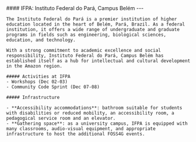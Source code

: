 

<div className={`grid grid-cols-1 my-4 gap-4 ${!props.isEmbed && "sm:grid-cols-12"}`}>
  <div className={!props.isEmbed && "sm:col-span-5"}>
    <div className="max-h-96">
    <Carousel
        images={[
          {
            image: Ifpa2,
          },
          {
            image: Ifpa1,
          },
          {
            image: Ifpa3,
          },
        ]}
      />
    </div>

  </div>
  <div className={!props.isEmbed && "sm:col-span-7"}>
    #### IFPA: Instituto Federal do Pará, Campus Belém
    ---

    The Instituto Federal do Pará is a premier institution of higher education located in the heart of Belém, Pará, Brazil. As a federal institution, it offers a wide range of undergraduate and graduate programs in fields such as engineering, biological sciences, education, and technology.

    With a strong commitment to academic excellence and social responsibility, Instituto Federal do Pará, Campus Belém has established itself as a hub for intellectual and cultural development in the Amazon region.

    ##### Activities at IFPA
    - Workshops (Dec 02-03)
    - Community Code Sprint (Dec 07-08)

    ##### Infrastructure

    - **Accessibility accommodations**: bathroom suitable for students with disabilities or reduced mobility, an accessibility room, a pedagogical service room and an elevator.
    - **Gathering space**: as a university campus, IFPA is equipped with many classrooms, audio-visual equipment, and appropriate infrastructure to host the additional FOSS4G events.
  </div>
</div>
